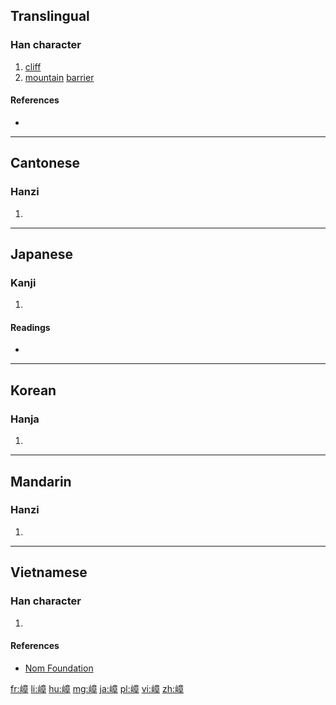 ==Translingual==

===Han character===
{{Han char|rn=46|rad=山|as=11|sn=14|four=20746|canj=UYTJ|ids=⿰山章}}

# [[cliff]]
# [[mountain]] [[barrier]]

====References====
* {{Han ref|kx=0318.270|dkj=08410|dj=0618.390|hdz=10795.060|uh=5D82|ud=23938|bh=E1A3|bd=57763}}

----

==Cantonese==

===Hanzi===
{{yue-hanzi|jyut=[[zoeng3]]|y=jeung3}}

# {{defn|lang=yue|sort=山11}}

----

==Japanese==

===Kanji===
{{ja-kanji|grade=|rs=山11}}

# {{defn|lang=ja|sort=山11}}

====Readings====
* {{ja-readings|on=[[しょう]] (shō)|kun=[[みね]] (mine)}}

----

==Korean==

===Hanja===
{{ko-hanja|hangeul=장|rv=jang|mr=chang}}

# {{defn|lang=ko|sort=山11}}

----

==Mandarin==

===Hanzi===
{{cmn-hanzi|pin=[[zhàng]] ([[zhang4]]), [[qiáo]] ([[qiao2]])|wg=chang<sup>4</sup>, ch'iao<sup>2</sup>}}

# {{defn|lang=cmn|sort=山11}}

----

==Vietnamese==

===Han character===
{{vi-readings|rs=山11| hanviet = chướng}}

# {{defn|lang=vi|sort=山11}}

====References====
*[http://nomfoundation.org/common/nom_details.php?codepoint=5d82 Nom Foundation]

[[fr:嶂]]
[[li:嶂]]
[[hu:嶂]]
[[mg:嶂]]
[[ja:嶂]]
[[pl:嶂]]
[[vi:嶂]]
[[zh:嶂]]
